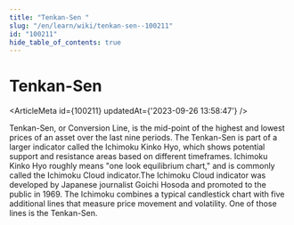 ```yaml
---
title: "Tenkan-Sen "
slug: "/en/learn/wiki/tenkan-sen--100211"
id: "100211"
hide_table_of_contents: true
---
```



# Tenkan-Sen 

<ArticleMeta id={100211} updatedAt={'2023-09-26 13:58:47'} />
<div className='border-solid border-b border-t-0 my-4 border-[var(--ifm-color-gray-300)]' />

Tenkan-Sen, or Conversion Line, is the mid-point of the highest and lowest prices of an asset over the last nine periods. The Tenkan-Sen is part of a larger indicator called the Ichimoku Kinko Hyo, which shows potential support and resistance areas based on different timeframes. Ichimoku Kinko Hyo roughly means "one look equilibrium chart," and is commonly called the Ichimoku Cloud indicator.The Ichimoku Cloud indicator was developed by Japanese journalist Goichi Hosoda and promoted to the public in 1969. The Ichimoku combines a typical candlestick chart with five additional lines that measure price movement and volatility. One of those lines is the Tenkan-Sen.
